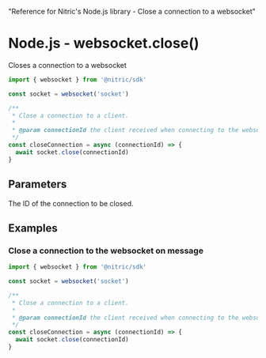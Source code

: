   "Reference for Nitric's Node.js library - Close a connection to a websocket"

# Node.js - websocket.close()

Closes a connection to a websocket

```javascript
import { websocket } from '@nitric/sdk'

const socket = websocket('socket')

/**
 * Close a connection to a client.
 *
 * @param connectionId the client received when connecting to the websocket
 */
const closeConnection = async (connectionId) => {
  await socket.close(connectionId)
}
```

## Parameters

<Properties>
  <Property name="connectionId" required type="string">
    The ID of the connection to be closed.
  </Property>
</Properties>

## Examples

### Close a connection to the websocket on message

```javascript
import { websocket } from '@nitric/sdk'

const socket = websocket('socket')

/**
 * Close a connection to a client.
 *
 * @param connectionId the client received when connecting to the websocket
 */
const closeConnection = async (connectionId) => {
  await socket.close(connectionId)
}
```
